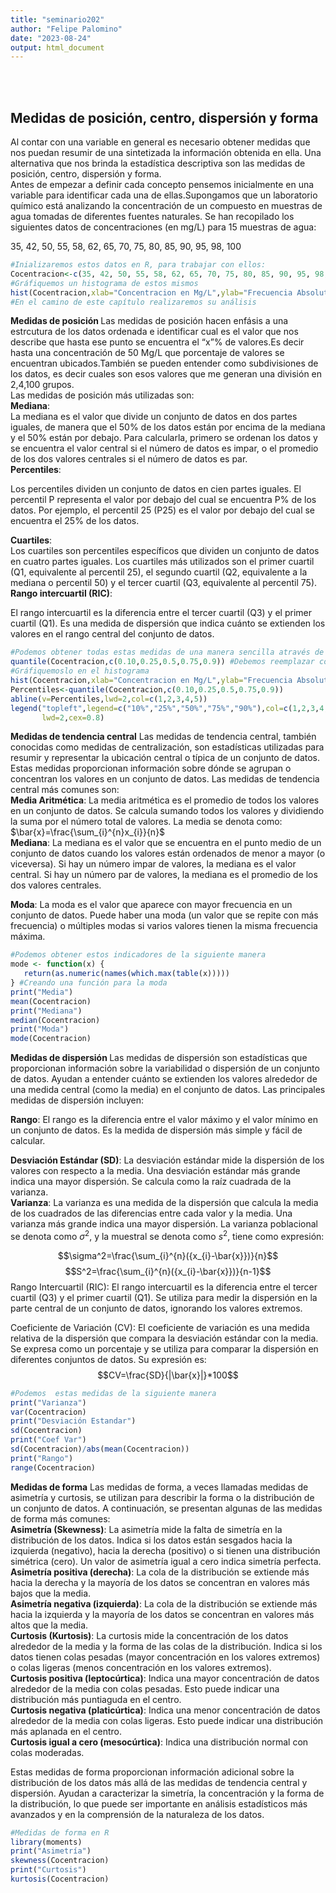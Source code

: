 ```yaml
---
title: "seminario202"
author: "Felipe Palomino"
date: "2023-08-24"
output: html_document
---
```


</br></br>

## **Medidas de posición, centro, dispersión y forma**
Al contar con una variable en general es necesario obtener medidas que nos puedan resumir de una sintetizada la información obtenida en ella. Una alternativa que nos brinda la estadística descriptiva son las medidas de posición, centro, dispersión y forma.
<div>
Antes de empezar a definir cada concepto pensemos inicialmente en una variable para identificar cada una de ellas.Supongamos que un laboratorio químico está analizando la concentración de un compuesto en muestras de agua tomadas de diferentes fuentes naturales. Se han recopilado los siguientes datos de concentraciones (en mg/L) para 15 muestras de agua:
<div>
35, 42, 50, 55, 58, 62, 65, 70, 75, 80, 85, 90, 95, 98, 100
```r
#Inializaremos estos datos en R, para trabajar con ellos:
Cocentracion<-c(35, 42, 50, 55, 58, 62, 65, 70, 75, 80, 85, 90, 95, 98, 100)
#Gráfiquemos un histograma de estos mismos
hist(Cocentracion,xlab="Concentracion en Mg/L",ylab="Frecuencia Absoluta",panel.first=grid(),col="white",border="red4",lwd=2,main="")
#En el camino de este capítulo realizaremos su análisis
```

**Medidas de posición **
Las medidas de posición hacen enfásis a una estrcutura de los datos ordenada e identificar cual es el valor que nos describe que hasta ese punto se encuentra el "x"% de valores.Es decir hasta una concentración de 50 Mg/L que porcentaje de valores se encuentran ubicados.También se pueden entender como subdivisiones de los datos, es decir cuales son esos valores que me generan una división en 2,4,100 grupos.
<div>
Las medidas de posición más utilizadas son:
<div>
**Mediana**:
<div>
La mediana es el valor que divide un conjunto de datos en dos partes iguales, de manera que el 50% de los datos están por encima de la mediana y el 50% están por debajo. Para calcularla, primero se ordenan los datos y se encuentra el valor central si el número de datos es impar, o el promedio de los dos valores centrales si el número de datos es par.
<div>
**Percentiles**:
<div>

Los percentiles dividen un conjunto de datos en cien partes iguales. El percentil P representa el valor por debajo del cual se encuentra P% de los datos. Por ejemplo, el percentil 25 (P25) es el valor por debajo del cual se encuentra el 25% de los datos.

**Cuartiles**:
<div>
Los cuartiles son percentiles específicos que dividen un conjunto de datos en cuatro partes iguales. Los cuartiles más utilizados son el primer cuartil (Q1, equivalente al percentil 25), el segundo cuartil (Q2, equivalente a la mediana o percentil 50) y el tercer cuartil (Q3, equivalente al percentil 75).
**Rango intercuartil (RIC)**:
<div>
El rango intercuartil es la diferencia entre el tercer cuartil (Q3) y el primer cuartil (Q1). Es una medida de dispersión que indica cuánto se extienden los valores en el rango central del conjunto de datos.
```r
#Podemos obtener todas estas medidas de una manera sencilla através de las siguientes funciones
quantile(Cocentracion,c(0.10,0.25,0.5,0.75,0.9)) #Debemos reemplazar como argumento inicial nuestro vector con valores, seguido de los percentiles de interés. En este caso obtenemos el percentil 10, o primer decil, primer cuartil, mediana, tercer cuartil y percentil 90% respectivamente
#Gráfiquemoslo en el histograma
hist(Cocentracion,xlab="Concentracion en Mg/L",ylab="Frecuencia Absoluta",panel.first=grid(),col="purple4",lwd=2,main="",ylim=c(0,5))
Percentiles<-quantile(Cocentracion,c(0.10,0.25,0.5,0.75,0.9))
abline(v=Percentiles,lwd=2,col=c(1,2,3,4,5))
legend("topleft",legend=c("10%","25%","50%","75%","90%"),col=c(1,2,3,4,5),
       lwd=2,cex=0.8)

```

<div>
**Medidas de tendencia central**
Las medidas de tendencia central, también conocidas como medidas de centralización, son estadísticas utilizadas para resumir y representar la ubicación central o típica de un conjunto de datos. Estas medidas proporcionan información sobre dónde se agrupan o concentran los valores en un conjunto de datos. Las medidas de tendencia central más comunes son:
<div>
**Media Aritmética**: La media aritmética es el promedio de todos los valores en un conjunto de datos. Se calcula sumando todos los valores y dividiendo la suma por el número total de valores. La media se denota como:
<div>
$\bar{x}=\frac{\sum_{i}^{n}x_{i}}{n}$
<div>
**Mediana**: La mediana es el valor que se encuentra en el punto medio de un conjunto de datos cuando los valores están ordenados de menor a mayor (o viceversa). Si hay un número impar de valores, la mediana es el valor central. Si hay un número par de valores, la mediana es el promedio de los dos valores centrales.
<div>
**Moda**: La moda es el valor que aparece con mayor frecuencia en un conjunto de datos. Puede haber una moda (un valor que se repite con más frecuencia) o múltiples modas si varios valores tienen la misma frecuencia máxima.
```r
#Podemos obtener estos indicadores de la siguiente manera 
mode <- function(x) {
   return(as.numeric(names(which.max(table(x)))))
} #Creando una función para la moda
print("Media")
mean(Cocentracion)
print("Mediana")
median(Cocentracion)
print("Moda")
mode(Cocentracion)

```
**Medidas de dispersión **
Las medidas de dispersión son estadísticas que proporcionan información sobre la variabilidad o dispersión de un conjunto de datos. Ayudan a entender cuánto se extienden los valores alrededor de una medida central (como la media) en el conjunto de datos. Las principales medidas de dispersión incluyen:
<div>
**Rango**: El rango es la diferencia entre el valor máximo y el valor mínimo en un conjunto de datos. Es la medida de dispersión más simple y fácil de calcular.

**Desviación Estándar (SD)**: La desviación estándar mide la dispersión de los valores con respecto a la media. Una desviación estándar más grande indica una mayor dispersión. Se calcula como la raíz cuadrada de la varianza.
<div>
**Varianza**: La varianza es una medida de la dispersión que calcula la media de los cuadrados de las diferencias entre cada valor y la media. Una varianza más grande indica una mayor dispersión. La varianza poblacional se denota como $\sigma^2$, y la muestral se denota como $s^2$, tiene como expresión:
<div>

$$\sigma^2=\frac{\sum_{i}^{n}({x_{i}-\bar{x}})}{n}$$
$$S^2=\frac{\sum_{i}^{n}({x_{i}-\bar{x}})}{n-1}$$
Rango Intercuartil (RIC): El rango intercuartil es la diferencia entre el tercer cuartil (Q3) y el primer cuartil (Q1). Se utiliza para medir la dispersión en la parte central de un conjunto de datos, ignorando los valores extremos.

Coeficiente de Variación (CV): El coeficiente de variación es una medida relativa de la dispersión que compara la desviación estándar con la media. Se expresa como un porcentaje y se utiliza para comparar la dispersión en diferentes conjuntos de datos. Su expresión es:
$$CV=\frac{SD}{|\bar{x}|}*100$$

```r
#Podemos  estas medidas de la siguiente manera 
print("Varianza")
var(Cocentracion)
print("Desviación Estandar")
sd(Cocentracion)
print("Coef Var")
sd(Cocentracion)/abs(mean(Cocentracion))
print("Rango")
range(Cocentracion)

```
**Medidas de forma**
Las medidas de forma, a veces llamadas medidas de asimetría y curtosis, se utilizan para describir la forma o la distribución de un conjunto de datos. A continuación, se presentan algunas de las medidas de forma más comunes:
<div>
**Asimetría (Skewness)**: La asimetría mide la falta de simetría en la distribución de los datos. Indica si los datos están sesgados hacia la izquierda (negativo), hacia la derecha (positivo) o si tienen una distribución simétrica (cero). Un valor de asimetría igual a cero indica simetría perfecta.
<div>
**Asimetría positiva (derecha)**: La cola de la distribución se extiende más hacia la derecha y la mayoría de los datos se concentran en valores más bajos que la media.
<div>
**Asimetría negativa (izquierda)**: La cola de la distribución se extiende más hacia la izquierda y la mayoría de los datos se concentran en valores más altos que la media.
<div>
**Curtosis (Kurtosis)**: La curtosis mide la concentración de los datos alrededor de la media y la forma de las colas de la distribución. Indica si los datos tienen colas pesadas (mayor concentración en los valores extremos) o colas ligeras (menos concentración en los valores extremos).
<div>
**Curtosis positiva (leptocúrtica)**: Indica una mayor concentración de datos alrededor de la media con colas pesadas. Esto puede indicar una distribución más puntiaguda en el centro.
<div>
**Curtosis negativa (platicúrtica)**: Indica una menor concentración de datos alrededor de la media con colas ligeras. Esto puede indicar una distribución más aplanada en el centro.
<div>
**Curtosis igual a cero (mesocúrtica)**: Indica una distribución normal con colas moderadas.
<div>
Estas medidas de forma proporcionan información adicional sobre la distribución de los datos más allá de las medidas de tendencia central y dispersión. Ayudan a caracterizar la simetría, la concentración y la forma de la distribución, lo que puede ser importante en análisis estadísticos más avanzados y en la comprensión de la naturaleza de los datos.
```r
#Medidas de forma en R
library(moments)
print("Asimetría")
skewness(Cocentracion)
print("Curtosis")
kurtosis(Cocentracion)

```


